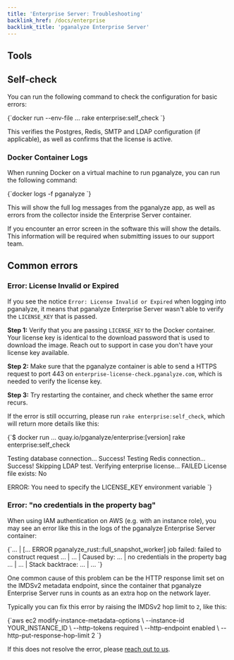 ```yaml
---
title: 'Enterprise Server: Troubleshooting'
backlink_href: /docs/enterprise
backlink_title: 'pganalyze Enterprise Server'
---
```


## Tools

## Self-check

You can run the following command to check the configuration for basic errors:

<CodeBlock language="bash">
{`docker run --env-file ... rake enterprise:self_check
`}
</CodeBlock>

This verifies the Postgres, Redis, SMTP and LDAP configuration (if applicable), as well as confirms that the license is active.

### Docker Container Logs

When running Docker on a virtual machine to run pganalyze, you can run the following command:

<CodeBlock language="bash">
{`docker logs -f pganalyze
`}
</CodeBlock>

This will show the full log messages from the pganalyze app, as well as errors from the collector inside the Enterprise Server container.

If you encounter an error screen in the software this will show the details. This information will be required when submitting issues to our support team.

## Common errors

### Error: License Invalid or Expired

If you see the notice `Error: License Invalid or Expired` when logging into pganalyze,
it means that pganalyze Enterprise Server wasn't able to verify the `LICENSE_KEY` that
is passed.

**Step 1:** Verify that you are passing `LICENSE_KEY` to the Docker container. Your license
key is identical to the download password that is used to download the image. Reach out
to support in case you don't have your license key available.

**Step 2:** Make sure that the pganalyze container is able to send a HTTPS request to port 443 on `enterprise-license-check.pganalyze.com`, which is needed to verify the license key.

**Step 3:** Try restarting the container, and check whether the same error recurs.

If the error is still occurring, please run `rake enterprise:self_check`, which will return more details like this:

<CodeBlock language="bash">
{`$ docker run ... quay.io/pganalyze/enterprise:[version] rake enterprise:self_check
 
Testing database connection... Success!
Testing Redis connection... Success!
Skipping LDAP test.
Verifying enterprise license... FAILED
  License file exists: No
   
  ERROR: You need to specify the LICENSE_KEY environment variable
`}
</CodeBlock>

### Error: "no credentials in the property bag"

When using IAM authentication on AWS (e.g. with an instance role), you may see an error like this in the logs of the pganalyze Enterprise Server container:

<CodeBlock language="text">
{`... | [... ERROR pganalyze_rust::full_snapshot_worker] job failed: failed to construct request
... |
... |     Caused by:
... |         no credentials in the property bag
... |
... |     Stack backtrace:
... |         ...
`}
</CodeBlock>

One common cause of this problem can be the HTTP response limit set on the IMDSv2 metadata endpoint, since the container that pganalyze Enterprise Server runs in counts as an extra hop on the network layer.

Typically you can fix this error by raising the IMDSv2 hop limit to `2`, like this:

<CodeBlock language="bash">
{`aws ec2 modify-instance-metadata-options \
    --instance-id YOUR_INSTANCE_ID \
    --http-tokens required \
    --http-endpoint enabled \
    --http-put-response-hop-limit 2
`}
</CodeBlock>

If this does not resolve the error, please [reach out to us](/contact).
